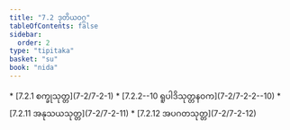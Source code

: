 ```yaml
---
title: "7.2 ဒုတိယဝဂ္ဂ"
tableOfContents: false
sidebar:
  order: 2
type: "tipitaka"
basket: "su"
book: "nida"
---
```



<DynamicBreadcrumb />



<TableOfContents book="nida" section="7.2">
* [7.2.1 စက္ခုသုတ္တ](7-2/7-2-1)
* [7.2.2--10 ရူပါဒိသုတ္တနဝက](7-2/7-2-2--10)
* [7.2.11 အနုသယသုတ္တ](7-2/7-2-11)
* [7.2.12 အပဂတသုတ္တ](7-2/7-2-12)
</TableOfContents>